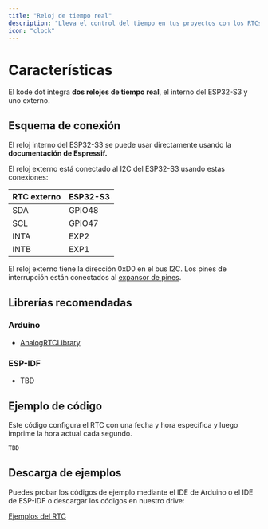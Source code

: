 ```yaml
---
title: "Reloj de tiempo real"
description: "Lleva el control del tiempo en tus proyectos con los RTCs de tu kode dot. "
icon: "clock"
---
```


# Características
El kode dot integra **dos relojes de tiempo real**, el interno del ESP32-S3 y uno externo.

## Esquema de conexión
El reloj interno del ESP32-S3 se puede usar directamente usando la **documentación de Espressif.**

El reloj externo está conectado al I2C del ESP32-S3 usando estas conexiones:

| RTC externo | ESP32-S3 |
| ----------- | -------- |
| SDA         | GPIO48   |
| SCL         | GPIO47   |
| INTA        | EXP2     |
| INTB        | EXP1     |

<Tip>El reloj externo tiene la dirección 0xD0 en el bus I2C.</Tip>
<Note>Los pines de interrupción están conectados al [expansor de pines](/es/kode-dot/io-expander).</Note>

## Librerías recomendadas
### Arduino
- [AnalogRTCLibrary](https://github.com/analogdevicesinc/AnalogRTCLibrary)

### ESP-IDF
- TBD

## Ejemplo de código
Este código configura el RTC con una fecha y hora específica y luego imprime la hora actual cada segundo.

```cpp rtc_test.ino lines icon="microchip"
TBD
```

## Descarga de ejemplos
Puedes probar los códigos de ejemplo mediante el IDE de Arduino o el IDE de ESP-IDF o descargar los códigos en nuestro drive:

[Ejemplos del RTC](https://drive.google.com/drive/folders/1EHoXhwTg31xQmAzV5kKiH4j0Wmi5bjY9)